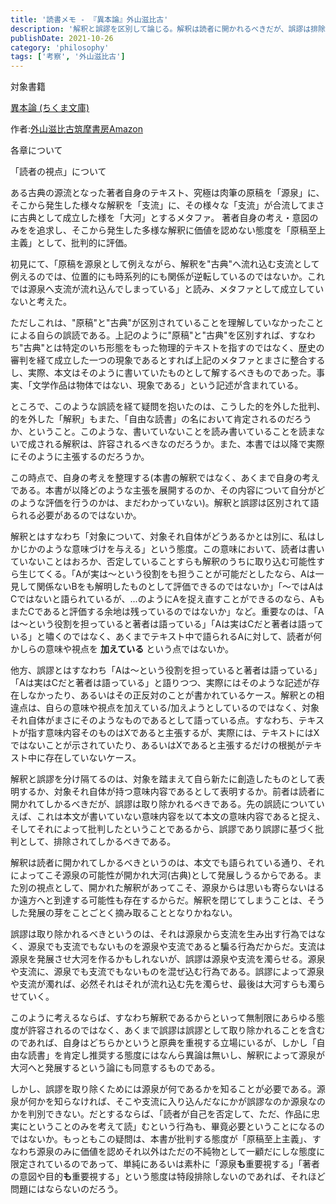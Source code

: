 ```yaml
---
title: '読書メモ - 『異本論』外山滋比古'
description: '解釈と誤謬を区別して論じる。解釈は読者に開かれるべきだが、誤謬は排除されるべきである'
publishDate: 2021-10-26
category: 'philosophy'
tags: ['考察', '外山滋比古']
---
```


対象書籍

[](https://www.amazon.co.jp/exec/obidos/ASIN/B00FMIBW6G/hatena-blog-22/)[異本論 (ちくま文庫)](https://www.amazon.co.jp/exec/obidos/ASIN/B00FMIBW6G/hatena-blog-22/)

作者:[外山滋比古](http://d.hatena.ne.jp/keyword/%B3%B0%BB%B3%BC%A2%C8%E6%B8%C5)[筑摩書房](http://d.hatena.ne.jp/keyword/%C3%DE%CB%E0%BD%F1%CB%BC)[Amazon](https://www.amazon.co.jp/exec/obidos/ASIN/B00FMIBW6G/hatena-blog-22/)

各章について

「読者の視点」について

ある古典の源流となった著者自身のテキスト、究極は肉筆の原稿を「源泉」に、そこから発生した様々な解釈を「支流」に、その様々な「支流」が合流してまさに古典として成立した様を「大河」とするメタファ。
著者自身の考え・意図のみをを追求し、そこから発生した多様な解釈に価値を認めない態度を「原稿至上主義」として、批判的に評価。

初見にて、「原稿を源泉として例えながら、解釈を"古典"へ流れ込む支流として例えるのでは、位置的にも時系列的にも関係が逆転しているのではないか。これでは源泉へ支流が流れ込んでしまっている」と読み、メタファとして成立していないと考えた。

ただしこれは、"原稿"と"古典"が区別されていることを理解していなかったことによる自らの誤読である。上記のように"原稿"と"古典"を区別すれば、すなわち"古典"とは特定のいち形態をもった物理的テキストを指すのではなく、歴史の審判を経て成立した一つの現象であるとすれば上記のメタファとまさに整合するし、実際、本文はそのように書いていたものとして解するべきものであった。事実、「文学作品は物体ではない、現象である」という記述が含まれている。

ところで、このような誤読を経て疑問を抱いたのは、こうした的を外した批判、的を外した「解釈」もまた、「自由な読書」の名において肯定されるのだろうか、ということ。このような、書いていないことを読み書いていることを読まないで成される解釈は、許容されるべきなのだろうか。また、本書では以降で実際にそのように主張するのだろうか。

この時点で、自身の考えを整理する(本書の解釈ではなく、あくまで自身の考えである。本書が以降どのような主張を展開するのか、その内容について自分がどのような評価を行うのかは、まだわかっていない)。解釈と誤謬は区別されて語られる必要があるのではないか。

解釈とはすなわち「対象について、対象それ自体がどうあるかとは別に、私はしかじかのような意味づけを与える」という態度。この意味において、読者は書いていないことはおろか、否定していることすらも解釈のうちに取り込む可能性すら生じてくる。「Aが実は〜という役割をも担うことが可能だとしたなら、Aは一見して関係ないBをも解明したものとして評価できるのではないか」「〜ではAはCではないと語られているが、...のようにAを捉え直すことができるのなら、AもまたCであると評価する余地は残っているのではないか」など。重要なのは、「Aは〜という役割を担っていると著者は語っている」「Aは実はCだと著者は語っている」と嘯くのではなく、あくまでテキスト中で語られるAに対して、読者が何かしらの意味や視点を **加えている** という点ではないか。

他方、誤謬とはすなわち「Aは〜という役割を担っていると著者は語っている」「Aは実はCだと著者は語っている」と語りつつ、実際にはそのような記述が存在しなかったり、あるいはその正反対のことが書かれているケース。解釈との相違点は、自らの意味や視点を加えている/加えようとしているのではなく、対象それ自体がまさにそのようなものであるとして語っている点。すなわち、テキストが指す意味内容そのものはXであると主張するが、実際には、テキストにはXではないことが示されていたり、あるいはXであると主張するだけの根拠がテキスト中に存在していないケース。

解釈と誤謬を分け隔てるのは、対象を踏まえて自ら新たに創造したものとして表明するか、対象それ自体が持つ意味内容であるとして表明するか。前者は読者に開かれてしかるべきだが、誤謬は取り除かれるべきである。先の誤読についていえば、これは本文が書いていない意味内容を以て本文の意味内容であると捉え、そしてそれによって批判したということであるから、誤謬であり誤謬に基づく批判として、排除されてしかるべきである。

解釈は読者に開かれてしかるべきというのは、本文でも語られている通り、それによってこそ源泉の可能性が開かれ大河(古典)として発展しうるからである。また別の視点として、開かれた解釈があってこそ、源泉からは思いも寄らないはるか遠方へと到達する可能性も存在するからだ。解釈を閉じてしまうことは、そうした発展の芽をことごとく摘み取ることとなりかねない。

誤謬は取り除かれるべきというのは、それは源泉から支流を生み出す行為ではなく、源泉でも支流でもないものを源泉や支流であると騙る行為だからだ。支流は源泉を発展させ大河を作るかもしれないが、誤謬は源泉や支流を濁らせる。源泉や支流に、源泉でも支流でもないものを混ぜ込む行為である。誤謬によって源泉や支流が濁れば、必然それはそれが流れ込む先を濁らせ、最後は大河すらも濁らせていく。

このように考えるならば、すなわち解釈であるからといって無制限にあらゆる態度が許容されるのではなく、あくまで誤謬は誤謬として取り除かれることを含むのであれば、自身はどちらかというと原典を重視する立場にいるが、しかし「自由な読書」を肯定し推奨する態度にはなんら異論は無いし、解釈によって源泉が大河へと発展するという論にも同意するものである。

しかし、誤謬を取り除くためには源泉が何であるかを知ることが必要である。源泉が何かを知らなければ、そこや支流に入り込んだなにかが誤謬なのか源泉なのかを判別できない。だとするならば、「読者が自己を否定して、ただ、作品に忠実にということのみを考えて読」むという行為も、畢竟必要ということになるのではないか。もっともこの疑問は、本書が批判する態度が「原稿至上主義」、すなわち源泉のみに価値を認めそれ以外はただの不純物として一顧だにしな態度に限定されているのであって、単純にあるいは素朴に「源泉**も**重要視する」「著者の意図や目的**も**重要視する」という態度は特段排除しないのであれば、それほど問題にはならないのだろう。
